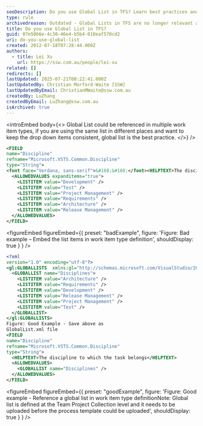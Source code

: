 ```yaml
---
seoDescription: Do you use Global List in TFS? Learn best practices and examples of referencing global lists in work item type definitions.
type: rule
archivedreason: Outdated - Global Lists in TFS are no longer relevant as TFS has been replaced by Azure DevOps. See https://www.ssw.com.au/rules/rules-to-better-devops/
title: Do you use Global List in TFS?
guid: 07e5066e-4c30-46e4-b5b4-010eaf570cd2
uri: do-you-use-global-list
created: 2012-07-18T07:28:44.000Z
authors:
  - title: Lei Xu
    url: https://ssw.com.au/people/lei-xu
related: []
redirects: []
lastUpdated: 2025-07-21T08:22:41.000Z
lastUpdatedBy: Christian Morford-Waite [SSW]
lastUpdatedByEmail: ChristianMWaite@ssw.com.au
createdBy: LuZhang
createdByEmail: LuZhang@ssw.com.au
isArchived: true
---
```


<introEmbed
  body={<>
Global List could be referenced in multiple work item types, if you are using the same list in different places and want to keep the drop down items consistent, global list is the best practice.
  </>}
/>
```xml
<FIELD
name="Discipline"
refname="Microsoft.VSTS.Common.Discipline"
type="String">
<font face="Verdana, sans-serif">&#160;&#160;</font><HELPTEXT>The discipline to which the task belongs</HELPTEXT>
  <ALLOWEDVALUES expanditems="true">
    <LISTITEM value="Development" />
    <LISTITEM value="Test" />
    <LISTITEM value="Project Management" />
    <LISTITEM value="Requirements" />
    <LISTITEM value="Architecture" />
    <LISTITEM value="Release Management" />
  </ALLOWEDVALUES>
</FIELD>
```

<figureEmbed figureEmbed={{
  preset: "badExample",
  figure: 'Figure: Bad example – Embed the list items in work item type definition',
  shouldDisplay: true
} } />


```xml
<?xml
version="1.0" encoding="utf-8"?>
<gl:GLOBALLISTS  xmlns:gl="http://schemas.microsoft.com/VisualStudio/2005/workitemtracking/globallists">
  <GLOBALLIST name="Disciplines">
    <LISTITEM value="Architecture" />
    <LISTITEM value="Requirements" />
    <LISTITEM value="Development" />
    <LISTITEM value="Release Management" />
    <LISTITEM value="Project Management" />
    <LISTITEM value="Test" />
  </GLOBALLIST>
</gl:GLOBALLISTS>
Figure: Good Example - Save above as
GlobalList.xml file
<FIELD
name="Discipline"
refname="Microsoft.VSTS.Common.Discipline"
type="String">
  <HELPTEXT>The discipline to which the task belongs</HELPTEXT>
  <ALLOWEDVALUES>
    <GLOBALLIST name="Disciplines" />
  </ALLOWEDVALUES>
</FIELD>
```

<figureEmbed figureEmbed={{
  preset: "goodExample",
  figure: 'Figure: Good example - Reference a global list in work item type definitionNote: Global list is defined at the Team Project Collection level and it needs to be uploaded before the process template could be uploaded',
  shouldDisplay: true
} } />
